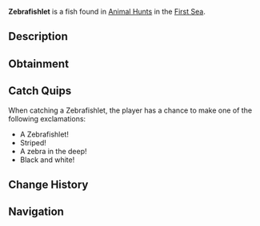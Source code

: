 {{FishInfobox
|image          = Zebrafishlet.png
|rarity         = Limited
|event          = Animal Hunt
|sea            = First Sea
|location       = [[Animals]]
|sublocation    = 
|sources        = Fishing Rod
|radar_location = 
|prog_speed     = +8
|xp             = 650
|weather        = Foggy
|time           = 
|season         = Autumn
|bait           = Insect
|base_weight    = 35
|base_value     = 300
|weight_range   = 26.5
|base_chance    = 90
|base_resil     = 80
}}
'''Zebrafishlet''' is a {{Rarity|Limited}} fish found in [[Animal Hunt]]s in the [[First Sea]].

== Description ==
{{Description|A tiny striped swimmer, darting through the currents like a zebra in the herd.|Bestiary Entry}}

== Obtainment ==
{{Description|Its zebra stripes flicker where the river bends in the fog.|Bestiary Hint}}
{{Fish Availability|
Animal Hunt/First Sea
|top_rods      = 
Training Rod\476102.94\560954.15;
Flimsy Rod\268117.09\225766.6;
Leviathan's Fang Rod\218427.91\111219;
Free Spirit Rod\215708.94\152116.26;
Trident Rod\208138.58\146777.7;
Adventurer's Rod\168776.22\195920.32;
No-Life Rod\195436.28\255055.14;
Azure Of Lagoon\200475.74\250198.19;
Blazebringer Rod\177168.98\235940.06;
Friendly Rod\177702.78\231911.95;
Frog Rod\173287.57\228704.35;
Seraphic Rod\185134.76\162824.52;
Ethereal Prism Rod\184033.71\36968.74;
Challenger's Rod\183708.45\230804.38;
Astralhook Rod\183224.81\0;
Rod Of The Forgotten Fang\179164.13\148778.04;
Rod Of The Exalted One\174854.83\111776.42;
Rod Of The Depths\173585.14\177497.7;
Zeus Rod\173015.34\222270.78;
Verdant Shear Rod\168734.48\189803.95;
Depthseeker Rod\165394.2\175850.54;
Avalanche Rod\164002.11\156681.7;
Volcanic Rod\162633.23\173171.36;
Steady Rod\86916.4\85183.09
|recommended   = Training Rod
}}

== Catch Quips ==
When catching a Zebrafishlet, the player has a chance to make one of the following exclamations:
* A Zebrafishlet!
* Striped!
* A zebra in the deep!
* Black and white!

== Change History ==
{{Change History|{{subst:Current Version}}}}

== Navigation ==
{{Fish Navbox|Animals}}